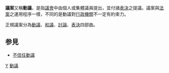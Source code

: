 {{Unreferenced|time=2016-05-18T07:38:08+00:00}}
{{Expand language|1=en|time=2020-06-26T05:58:20+00:00}}

'''議案'''又稱'''動議'''，是指[[議會|議會]]中由個人或集體議員提出，並付諸[[表決|表決]]之提議。議案與[[法案|法案]]之運用程序一樣，不同的是動議對[[行政機關|行政機關]]不一定有約束力。

正規議案分為[[動議|動議]]、[[和議|和議]]、[[討論|討論]]、[[表決|表決]]四部曲。

==参見==
*[[不信任動議|不信任動議]]

[[Category:议会|Y]]
[[Category:動議|]]
{{politic-stub}}